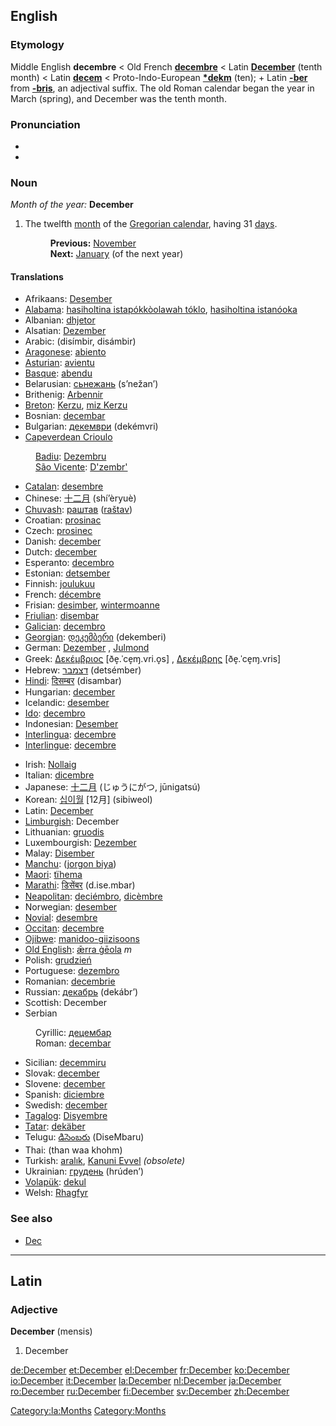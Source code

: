 {{see|december}}
==English==

===Etymology===
Middle English '''decembre''' < Old French '''[[decembre]]''' < Latin '''[[December#Latin|December]]''' (tenth month) < Latin '''[[decem]]''' < Proto-Indo-European '''[[*dekm]]''' (ten); + Latin '''[[-ber]]''' from '''[[-bris]]''', an adjectival suffix. The old Roman calendar began the year in March (spring), and December was the tenth month.

===Pronunciation===
*{{IPA|/dɪˈsembə/}}
*{{SAMPA|/dI"sEmb@/}}

===Noun===
''Month of the year:'' '''December'''
#The twelfth [[month]] of the [[Gregorian calendar]], having 31 [[day]]s.
#:'''Previous:''' [[November]]
#:'''Next:''' [[January]] (of the next year)

====Translations====
{{top}}
*Afrikaans: [[Desember]] 
*[[Alabama]]: [[hasiholtina istapókkòolawah tóklo]], [[hasiholtina istanóoka]]
*Albanian: [[dhjetor]]
*Alsatian: [[Dezember]] {{m}}
*Arabic: {{ARchar|[[ديسمبر|دِيسمْبِر]]}} (disímbir, disámbir) {{m}}
*[[Aragonese]]: [[abiento]] {{m}}
*[[Asturian]]: [[avientu]] {{m}}
*[[Basque]]: [[abendu]]
*Belarusian: [[сьнежань]] (s’nežan’)
*Brithenig: [[Arbennir]]
*[[Breton]]: [[Kerzu]], [[miz Kerzu]]
*Bosnian: [[decembar#Bosnian|decembar]] {{m}}
*Bulgarian: [[декември]] (dekémvri) {{m}}
*[[Capeverdean Crioulo]]
:[[Badiu]]: [[Dezembru]] {{m}}
:[[São Vicente]]: [[D'zembr']] {{m}}
*[[Catalan]]: [[desembre]] {{m}}
*Chinese: [[十二月]] (shí’èryuè)
*[[Chuvash]]: [[раштав]] ([[raštav]])
*Croatian: [[prosinac]] {{m}}
*Czech: [[prosinec]] {{m}}
*Danish: [[december#Danish|december]]
*Dutch: [[december#Dutch|december]] {{m}}
*Esperanto: [[decembro]]
*Estonian: [[detsember]]
*Finnish: [[joulukuu]]
*French: [[décembre]] {{m}}
*Frisian: [[desimber]], [[wintermoanne]]
*[[Friulian]]: [[disembar]] {{m}}
*[[Galician]]: [[decembro]] {{m}}
*[[Georgian]]: [[დეკემბერი]] (dekemberi)
*German: [[Dezember]] {{m}}, [[Julmond]] {{m}}
*Greek: [[Δεκέμβριος]] [ðe̞.ˈce̞ɱ.vri.o̞s] {{m}}, [[Δεκέμβρης]] [ðe̞.ˈce̞ɱ.vris] {{m}}
*Hebrew: [[דצמבר]] (detsémber)
*[[Hindi]]: [[दिसम्बर]] (disambar)
*Hungarian: [[december#Hungarian|december]]
*Icelandic: [[desember]]
*[[Ido]]: [[decembro]]
*Indonesian: [[Desember]]
*[[Interlingua]]: [[decembre]]
*[[Interlingue]]: [[decembre]]
{{mid}}
*Irish: [[Nollaig]]
*Italian: [[dicembre]] {{m}}
*Japanese: [[十二月]] (じゅうにがつ, jūnigatsú)
*Korean: [[십이월]] [12月] (sibiweol)
*Latin: [[December#Latin|December]] {{m}}
*[[Limburgish]]: December {{m}}
*Lithuanian: [[gruodis]] {{m}}
*Luxembourgish: [[Dezember]] {{m}}
*Malay: [[Disember]]
*[[Manchu]]: ([[jorgon biya]])
*[[Maori]]: [[tïhema]]
*[[Marathi]]: [[डिसेंबर]] (d.ise.mbar)
*[[Neapolitan]]: [[deciémbro]], [[dicèmbre]]
*Norwegian: [[desember]]
*[[Novial]]: [[desembre]]
*[[Occitan]]: [[decembre]] {{m}}
*[[Ojibwe]]: [[manidoo-giizisoons]]
*[[Old English]]: [[ærra geola|ǣrra ġēola]] ''m''
*Polish: [[grudzień]] {{m}}
*Portuguese: [[dezembro]] {{m}}
*Romanian: [[decembrie]]
*Russian: [[декабрь]] (dekábr’) {{m}}
*Scottish: December
*Serbian
:Cyrillic: [[децембар#Serbian|децембар]] {{m}}
:Roman: [[decembar#Serbian|decembar]] {{m}}
*Sicilian: [[decemmiru]] {{m}}
*Slovak: [[december#Slovak|december]] {{m}}
*Slovene: [[december#Slovene|december]] {{m}}
*Spanish: [[diciembre]] {{m}}
*Swedish: [[december#Swedish|december]]
*[[Tagalog]]: [[Disyembre]]
*[[Tatar]]: [[dekäber]]
*Telugu: [[డిసెంబరు]] (DiseMbaru)
*Thai: {{THchar|[[ธันวาคม]]}} (than waa khohm)
*Turkish: [[aralık]], [[Kanuni Evvel]] ''(obsolete)''
*Ukrainian: [[грудень]] (hrúden’)
*[[Volapük]]: [[dekul]]
*Welsh: [[Rhagfyr]] {{m}}
{{bottom}}

===See also===
*[[Dec]]


----

==Latin==
===Adjective===
'''December''' (mensis) {{m}}

#December

[[Category:la:Months]]

[[Category:Months]]

[[de:December]]
[[et:December]]
[[el:December]]
[[fr:December]]
[[ko:December]]
[[io:December]]
[[it:December]]
[[la:December]]
[[nl:December]]
[[ja:December]]
[[ro:December]]
[[ru:December]]
[[fi:December]]
[[sv:December]]
[[zh:December]]